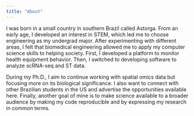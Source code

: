 ```yaml
---
title: "About"
---
```


I was born in a small country in southern Brazil called Astorga. From an early age, I developed an interest in STEM, which led me to choose engineering as my undergrad major. After experimenting with different areas, I felt that biomedical engineering allowed me to apply my computer science skills to helping society. First, I developed a platform to monitor health equipment behavior. Then, I switched to developing software to analyze scRNA-seq and ST data. 

During my Ph.D., I aim to continue working with spatial omics data but focusing more on its biological significance. I also want to connect with other Brazilian students in the US and advertise the opportunities available here. Finally, another goal of mine is to make science available to a broader audience by making my code reproducible and by expressing my research in common terms.
